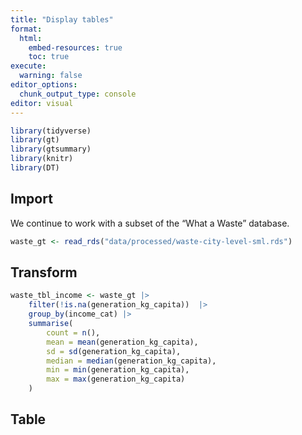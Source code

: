 ```yaml
---
title: "Display tables"
format:
  html:
    embed-resources: true
    toc: true
execute:
  warning: false
editor_options: 
  chunk_output_type: console
editor: visual
---
```


```r
library(tidyverse)
library(gt)
library(gtsummary)
library(knitr)
library(DT)
```

## Import

We continue to work with a subset of the "What a Waste" database.

```r
waste_gt <- read_rds("data/processed/waste-city-level-sml.rds")
```

## Transform

```r
waste_tbl_income <- waste_gt |> 
    filter(!is.na(generation_kg_capita))  |> 
    group_by(income_cat) |> 
    summarise(
        count = n(),
        mean = mean(generation_kg_capita),
        sd = sd(generation_kg_capita),
        median = median(generation_kg_capita),
        min = min(generation_kg_capita),
        max = max(generation_kg_capita)
    )
```

## Table

```r

```

```r

```

```r

```
